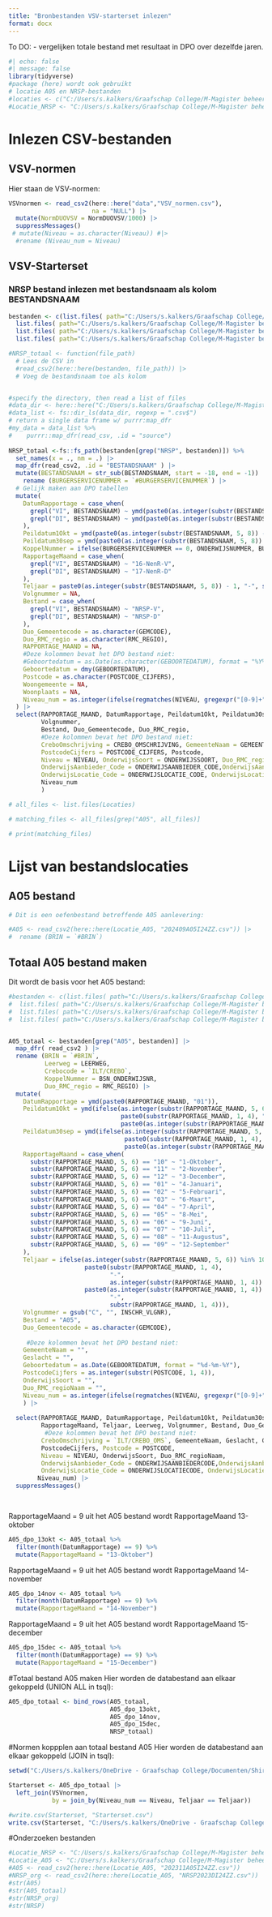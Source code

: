 ```yaml
---
title: "Bronbestanden VSV-starterset inlezen"
format: docx
---
```

To DO:
- vergelijken totale bestand met resultaat in DPO over dezelfde jaren.



```r
#| echo: false
#| message: false
library(tidyverse)
#package (here) wordt ook gebruikt
# locatie A05 en NRSP-bestanden
#locaties <- c("C:/Users/s.kalkers/Graafschap College/M-Magister beheer - VSV/2022", "C:/Users/s.kalkers/Graafschap College/M-Magister beheer - VSV/2023", "C:/Users/s.kalkers/Graafschap College/M-Magister beheer - VSV/2024", "C:/Users/s.kalkers/Graafschap College/M-Magister beheer - VSV/2025")
#Locatie_NRSP <- "C:/Users/s.kalkers/Graafschap College/M-Magister beheer - VSV/2023"
```


# Inlezen CSV-bestanden

## VSV-normen
Hier staan de VSV-normen:
```r
VSVnormen <- read_csv2(here::here("data","VSV_normen.csv"),
                       na = "NULL") |>
  mutate(NormDUOVSV = NormDUOVSV/1000) |>
  suppressMessages()
 # mutate(Niveau = as.character(Niveau)) #|>
  #rename (Niveau_num = Niveau) 
```

## VSV-Starterset
### NRSP bestand inlezen met bestandsnaam als kolom BESTANDSNAAM
```r
bestanden <- c(list.files( path="C:/Users/s.kalkers/Graafschap College/M-Magister beheer - VSV/2022", full.names=TRUE ),
  list.files( path="C:/Users/s.kalkers/Graafschap College/M-Magister beheer - VSV/2023", full.names=TRUE ),
  list.files( path="C:/Users/s.kalkers/Graafschap College/M-Magister beheer - VSV/2024", full.names=TRUE ),
  list.files( path="C:/Users/s.kalkers/Graafschap College/M-Magister beheer - VSV/2025", full.names=TRUE ))

#NRSP_totaal <- function(file_path) 
  # Lees de CSV in
  #read_csv2(here::here(bestanden, file_path)) |>
  # Voeg de bestandsnaam toe als kolom  


#specify the directory, then read a list of files  
#data_dir <- here::here("C:/Users/s.kalkers/Graafschap College/M-Magister beheer - VSV/2023")  
#data_list <- fs::dir_ls(data_dir, regexp = ".csv$")
# return a single data frame w/ purrr:map_dfr  
#my_data = data_list %>% 
#    purrr::map_dfr(read_csv, .id = "source")
 
NRSP_totaal <-fs::fs_path(bestanden[grep("NRSP", bestanden)]) %>% 
  set_names(x = ., nm = .) |>
  map_dfr(read_csv2, .id = "BESTANDSNAAM" ) |>
  mutate(BESTANDSNAAM = str_sub(BESTANDSNAAM, start = -18, end = -1)) |>
    rename (BURGERSERVICENUMMER = `#BURGERSERVICENUMMER`) |>
  # Gelijk maken aan DPO tabellen  
  mutate(
    DatumRapportage = case_when(
      grepl("VI", BESTANDSNAAM) ~ ymd(paste0(as.integer(substr(BESTANDSNAAM, 5, 8)) + 1, "-03-01")),
      grepl("DI", BESTANDSNAAM) ~ ymd(paste0(as.integer(substr(BESTANDSNAAM, 5, 8)) + 1, "-11-01"))
    ),
    Peildatum1Okt = ymd(paste0(as.integer(substr(BESTANDSNAAM, 5, 8)) - 1, "-10-01")),
    Peildatum30sep = ymd(paste0(as.integer(substr(BESTANDSNAAM, 5, 8)) - 1, "-09-30")),
    KoppelNummer = ifelse(BURGERSERVICENUMMER == 0, ONDERWIJSNUMMER, BURGERSERVICENUMMER),
    RapportageMaand = case_when(
      grepl("VI", BESTANDSNAAM) ~ "16-NenR-V",
      grepl("DI", BESTANDSNAAM) ~ "17-NenR-D"
    ),
    Teljaar = paste0(as.integer(substr(BESTANDSNAAM, 5, 8)) - 1, "-", substr(BESTANDSNAAM, 5, 8)),
    Volgnummer = NA,
    Bestand = case_when(
      grepl("VI", BESTANDSNAAM) ~ "NRSP-V",
      grepl("DI", BESTANDSNAAM) ~ "NRSP-D"
    ),
    Duo_Gemeentecode = as.character(GEMCODE),
    Duo_RMC_regio = as.character(RMC_REGIO),
    RAPPORTAGE_MAAND = NA,
    #Deze kolommen bevat het DPO bestand niet:
    #Geboortedatum = as.Date(as.character(GEBOORTEDATUM), format = "%Y%m%d"),
    Geboortedatum = dmy(GEBOORTEDATUM),
    Postcode = as.character(POSTCODE_CIJFERS),
    Woongemeente = NA, 
    Woonplaats = NA,
    Niveau_num = as.integer(ifelse(regmatches(NIVEAU, gregexpr("[0-9]+", NIVEAU)) == 0, NA, regmatches(NIVEAU, gregexpr("[0-9]+", NIVEAU))))
  ) |>
  select(RAPPORTAGE_MAAND, DatumRapportage, Peildatum1Okt, Peildatum30sep, Crebocode = CREBO, KoppelNummer, RapportageMaand, Teljaar, Leerweg = ONDERWIJSSOORT, 
         Volgnummer, 
         Bestand, Duo_Gemeentecode, Duo_RMC_regio,
         #Deze kolommen bevat het DPO bestand niet:
         CreboOmschrijving = CREBO_OMSCHRIJVING, GemeenteNaam = GEMEENTENAAM, Geslacht = GESLACHT, Geboortedatum, Woongemeente, Woonplaats,
         PostcodeCijfers = POSTCODE_CIJFERS, Postcode,
         Niveau = NIVEAU, OnderwijsSoort = ONDERWIJSSOORT, Duo_RMC_regioNaam = RMC_REGIO_NAAM, 
         OnderwijsAanbieder_Code = ONDERWIJSAANBIEDER_CODE,OnderwijsAanbieder_Naam = ONDERWIJSAANBIEDER_NAAM, 
         OnderwijsLocatie_Code = ONDERWIJSLOCATIE_CODE, OnderwijsLocatie_Postcode = ONDERWIJSLOCATIE_POSTCODE,
         Niveau_num
         )    

```



```r
# all_files <- list.files(Locaties) 

# matching_files <- all_files[grep("A05", all_files)]

# print(matching_files)
```



# Lijst van bestandslocaties

## A05 bestand

```r
# Dit is een oefenbestand betreffende A05 aanlevering:

#A05 <- read_csv2(here::here(Locatie_A05, "202409A05I24ZZ.csv")) |>
#  rename (BRIN = `#BRIN`)
```


## Totaal A05 bestand maken
Dit wordt de basis voor het A05 bestand:
```r
#bestanden <- c(list.files( path="C:/Users/s.kalkers/Graafschap College/M-Magister beheer - VSV/2022", full.names=TRUE ),
#  list.files( path="C:/Users/s.kalkers/Graafschap College/M-Magister beheer - VSV/2023", full.names=TRUE ),
#  list.files( path="C:/Users/s.kalkers/Graafschap College/M-Magister beheer - VSV/2024", full.names=TRUE ),
#  list.files( path="C:/Users/s.kalkers/Graafschap College/M-Magister beheer - VSV/2025", full.names=TRUE ))


A05_totaal <- bestanden[grep("A05", bestanden)] |> 
  map_dfr( read_csv2 ) |> 
  rename (BRIN = `#BRIN`,
          Leerweg = LEERWEG,
          Crebocode = `ILT/CREBO`,
          KoppelNummer = BSN_ONDERWIJSNR,
          Duo_RMC_regio = RMC_REGIO) |>
  mutate(
    DatumRapportage = ymd(paste0(RAPPORTAGE_MAAND, "01")),
    Peildatum1Okt = ymd(ifelse(as.integer(substr(RAPPORTAGE_MAAND, 5, 6)) %in% 10:12,
                               paste0(substr(RAPPORTAGE_MAAND, 1, 4), "-10-01"),
                               paste0(as.integer(substr(RAPPORTAGE_MAAND, 1, 4)) - 1, "-10-01"))),
    Peildatum30sep = ymd(ifelse(as.integer(substr(RAPPORTAGE_MAAND, 5, 6)) %in% 10:12,
                                paste0(substr(RAPPORTAGE_MAAND, 1, 4), "-09-30"),
                                paste0(as.integer(substr(RAPPORTAGE_MAAND, 1, 4)) - 1, "-09-30"))),
    RapportageMaand = case_when(
      substr(RAPPORTAGE_MAAND, 5, 6) == "10" ~ "1-Oktober",
      substr(RAPPORTAGE_MAAND, 5, 6) == "11" ~ "2-November",
      substr(RAPPORTAGE_MAAND, 5, 6) == "12" ~ "3-December",
      substr(RAPPORTAGE_MAAND, 5, 6) == "01" ~ "4-Januari",
      substr(RAPPORTAGE_MAAND, 5, 6) == "02" ~ "5-Februari",
      substr(RAPPORTAGE_MAAND, 5, 6) == "03" ~ "6-Maart",
      substr(RAPPORTAGE_MAAND, 5, 6) == "04" ~ "7-April",
      substr(RAPPORTAGE_MAAND, 5, 6) == "05" ~ "8-Mei",
      substr(RAPPORTAGE_MAAND, 5, 6) == "06" ~ "9-Juni",
      substr(RAPPORTAGE_MAAND, 5, 6) == "07" ~ "10-Juli",
      substr(RAPPORTAGE_MAAND, 5, 6) == "08" ~ "11-Augustus",
      substr(RAPPORTAGE_MAAND, 5, 6) == "09" ~ "12-September"
    ),
    Teljaar = ifelse(as.integer(substr(RAPPORTAGE_MAAND, 5, 6)) %in% 10:12,
                     paste0(substr(RAPPORTAGE_MAAND, 1, 4),
                            "-",
                            as.integer(substr(RAPPORTAGE_MAAND, 1, 4)) + 1),
                     paste0(as.integer(substr(RAPPORTAGE_MAAND, 1, 4)) - 1,
                            "-",
                            substr(RAPPORTAGE_MAAND, 1, 4))),
    Volgnummer = gsub("C", "", INSCHR_VLGNR),
    Bestand = "A05",
    Duo_Gemeentecode = as.character(GEMCODE),
    
     #Deze kolommen bevat het DPO bestand niet:
    GemeenteNaam = "",
    Geslacht = "",
    Geboortedatum = as.Date(GEBOORTEDATUM, format = "%d-%m-%Y"),
    PostcodeCijfers = as.integer(substr(POSTCODE, 1, 4)),
    OnderwijsSoort = "",
    Duo_RMC_regioNaam = "",
    Niveau_num = as.integer(ifelse(regmatches(NIVEAU, gregexpr("[0-9]+", NIVEAU)) == 0, NA, regmatches(NIVEAU, gregexpr("[0-9]+", NIVEAU))))
    ) |>
  
  select(RAPPORTAGE_MAAND, DatumRapportage, Peildatum1Okt, Peildatum30sep, Crebocode, KoppelNummer,
         RapportageMaand, Teljaar, Leerweg, Volgnummer, Bestand, Duo_Gemeentecode, Duo_RMC_regio,
          #Deze kolommen bevat het DPO bestand niet:
         CreboOmschrijving = `ILT/CREBO_OMS`, GemeenteNaam, Geslacht, Geboortedatum, Woongemeente = WOONGEMEENTE, Woonplaats = WOONPLAATS,
         PostcodeCijfers, Postcode = POSTCODE,
         Niveau = NIVEAU, OnderwijsSoort, Duo_RMC_regioNaam, 
         OnderwijsAanbieder_Code = ONDERWIJSAANBIEDERCODE,OnderwijsAanbieder_Naam = ONDERWIJSAANBIEDER_NAAM, 
         OnderwijsLocatie_Code = ONDERWIJSLOCATIECODE, OnderwijsLocatie_Postcode = ONDERWIJSLOCATIE_POSTCODE,
        Niveau_num) |>
  suppressMessages()    

     
```


RapportageMaand = 9 uit het A05 bestand wordt RapportageMaand 13-oktober
```r
A05_dpo_13okt <- A05_totaal %>%
  filter(month(DatumRapportage) == 9) %>%
  mutate(RapportageMaand = "13-Oktober")
```

RapportageMaand = 9 uit het A05 bestand wordt RapportageMaand 14-november
```r
A05_dpo_14nov <- A05_totaal %>%
  filter(month(DatumRapportage) == 9) %>%
  mutate(RapportageMaand = "14-November")
```


RapportageMaand = 9 uit het A05 bestand wordt RapportageMaand 15-december
```r
A05_dpo_15dec <- A05_totaal %>%
  filter(month(DatumRapportage) == 9) %>%
  mutate(RapportageMaand = "15-December")
```


#Totaal bestand A05 maken
Hier worden de databestand aan elkaar gekoppeld (UNION ALL in tsql):
```r
A05_dpo_totaal <- bind_rows(A05_totaal,
                            A05_dpo_13okt,
                            A05_dpo_14nov,
                            A05_dpo_15dec,
                            NRSP_totaal)
```


#Normen koppplen aan totaal bestand A05 
Hier worden de databestand aan elkaar gekoppeld (JOIN in tsql):
```r
setwd("C:/Users/s.kalkers/OneDrive - Graafschap College/Documenten/Shirley/CEDA/Data_export_tbv_PowerBI")

Starterset <- A05_dpo_totaal |>
  left_join(VSVnormen, 
            by = join_by(Niveau_num == Niveau, Teljaar == Teljaar)) 

#write.csv(Starterset, "Starterset.csv")
write.csv(Starterset, "C:/Users/s.kalkers/OneDrive - Graafschap College/Documenten/Shirley/CEDA/Data_export_tbv_PowerBI/Starterset.csv")
```


#Onderzoeken bestanden
```r
#Locatie_NRSP <- "C:/Users/s.kalkers/Graafschap College/M-Magister beheer - VSV/2023"
#Locatie_A05 <- "C:/Users/s.kalkers/Graafschap College/M-Magister beheer - VSV/2023"
#A05 <- read_csv2(here::here(Locatie_A05, "202311A05I24ZZ.csv"))
#NRSP_org <- read_csv2(here::here(Locatie_A05, "NRSP2023DI24ZZ.csv"))
#str(A05)
#str(A05_totaal)
#str(NRSP_org)
#str(NRSP)
```






